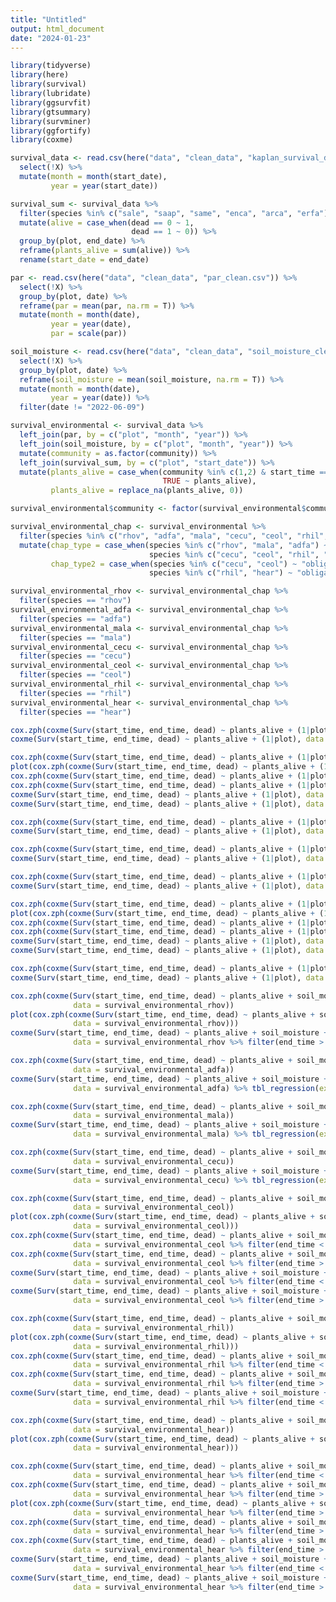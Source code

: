 ```yaml
---
title: "Untitled"
output: html_document
date: "2024-01-23"
---
```


```r
library(tidyverse)
library(here)
library(survival)
library(lubridate)
library(ggsurvfit)
library(gtsummary)
library(survminer)
library(ggfortify)
library(coxme)
```

```r
survival_data <- read.csv(here("data", "clean_data", "kaplan_survival_data.csv")) %>% 
  select(!X) %>% 
  mutate(month = month(start_date),
         year = year(start_date))

survival_sum <- survival_data %>% 
  filter(species %in% c("sale", "saap", "same", "enca", "arca", "erfa")) %>% 
  mutate(alive = case_when(dead == 0 ~ 1,
                           dead == 1 ~ 0)) %>% 
  group_by(plot, end_date) %>% 
  reframe(plants_alive = sum(alive)) %>% 
  rename(start_date = end_date) 

par <- read.csv(here("data", "clean_data", "par_clean.csv")) %>% 
  select(!X) %>% 
  group_by(plot, date) %>% 
  reframe(par = mean(par, na.rm = T)) %>% 
  mutate(month = month(date),
         year = year(date),
         par = scale(par))

soil_moisture <- read.csv(here("data", "clean_data", "soil_moisture_clean.csv")) %>% 
  select(!X) %>%
  group_by(plot, date) %>% 
  reframe(soil_moisture = mean(soil_moisture, na.rm = T)) %>% 
  mutate(month = month(date),
         year = year(date)) %>% 
  filter(date != "2022-06-09")

survival_environmental <- survival_data %>% 
  left_join(par, by = c("plot", "month", "year")) %>% 
  left_join(soil_moisture, by = c("plot", "month", "year")) %>% 
  mutate(community = as.factor(community)) %>% 
  left_join(survival_sum, by = c("plot", "start_date")) %>% 
  mutate(plants_alive = case_when(community %in% c(1,2) & start_time == 0 ~ 54,
                                  TRUE ~ plants_alive),
         plants_alive = replace_na(plants_alive, 0))

survival_environmental$community <- factor(survival_environmental$community, levels = c(3,2,1))

survival_environmental_chap <- survival_environmental %>%  
  filter(species %in% c("rhov", "adfa", "mala", "cecu", "ceol", "rhil", "hear")) %>% 
  mutate(chap_type = case_when(species %in% c("rhov", "mala", "adfa") ~ "facultive",
                               species %in% c("cecu", "ceol", "rhil", "hear") ~ "obligate"),
         chap_type2 = case_when(species %in% c("cecu", "ceol") ~ "obligate_seeder",
                               species %in% c("rhil", "hear") ~ "obligate_sprouter"))

survival_environmental_rhov <- survival_environmental_chap %>% 
  filter(species == "rhov")
survival_environmental_adfa <- survival_environmental_chap %>% 
  filter(species == "adfa")
survival_environmental_mala <- survival_environmental_chap %>% 
  filter(species == "mala")
survival_environmental_cecu <- survival_environmental_chap %>% 
  filter(species == "cecu")
survival_environmental_ceol <- survival_environmental_chap %>% 
  filter(species == "ceol")
survival_environmental_rhil <- survival_environmental_chap %>% 
  filter(species == "rhil")
survival_environmental_hear <- survival_environmental_chap %>% 
  filter(species == "hear")
```

```r
cox.zph(coxme(Surv(start_time, end_time, dead) ~ plants_alive + (1|plot), data = survival_environmental_rhov))
coxme(Surv(start_time, end_time, dead) ~ plants_alive + (1|plot), data = survival_environmental_rhov) %>% tbl_regression(exp = T)

cox.zph(coxme(Surv(start_time, end_time, dead) ~ plants_alive + (1|plot), data = survival_environmental_adfa))
plot(cox.zph(coxme(Surv(start_time, end_time, dead) ~ plants_alive + (1|plot), data = survival_environmental_adfa)))
cox.zph(coxme(Surv(start_time, end_time, dead) ~ plants_alive + (1|plot), data = survival_environmental_adfa %>% filter(end_time < 204)))
cox.zph(coxme(Surv(start_time, end_time, dead) ~ plants_alive + (1|plot), data = survival_environmental_adfa %>% filter(end_time > 204)))
coxme(Surv(start_time, end_time, dead) ~ plants_alive + (1|plot), data = survival_environmental_adfa %>% filter(end_time < 204)) %>% tbl_regression(exp = T)
coxme(Surv(start_time, end_time, dead) ~ plants_alive + (1|plot), data = survival_environmental_adfa %>% filter(end_time > 204)) %>% tbl_regression(exp = T)

cox.zph(coxme(Surv(start_time, end_time, dead) ~ plants_alive + (1|plot), data = survival_environmental_mala))
coxme(Surv(start_time, end_time, dead) ~ plants_alive + (1|plot), data = survival_environmental_mala) %>% tbl_regression(exp = T)

cox.zph(coxme(Surv(start_time, end_time, dead) ~ plants_alive + (1|plot), data = survival_environmental_cecu))
coxme(Surv(start_time, end_time, dead) ~ plants_alive + (1|plot), data = survival_environmental_cecu) %>% tbl_regression(exp = T)

cox.zph(coxme(Surv(start_time, end_time, dead) ~ plants_alive + (1|plot), data = survival_environmental_ceol))
coxme(Surv(start_time, end_time, dead) ~ plants_alive + (1|plot), data = survival_environmental_ceol) %>% tbl_regression(exp = T)

cox.zph(coxme(Surv(start_time, end_time, dead) ~ plants_alive + (1|plot), data = survival_environmental_rhil))
plot(cox.zph(coxme(Surv(start_time, end_time, dead) ~ plants_alive + (1|plot), data = survival_environmental_rhil)))
cox.zph(coxme(Surv(start_time, end_time, dead) ~ plants_alive + (1|plot), data = survival_environmental_rhil %>% filter(end_time < 238)))
cox.zph(coxme(Surv(start_time, end_time, dead) ~ plants_alive + (1|plot), data = survival_environmental_rhil %>% filter(end_time > 238)))
coxme(Surv(start_time, end_time, dead) ~ plants_alive + (1|plot), data = survival_environmental_rhil %>% filter(end_time < 238)) %>% tbl_regression(exp = T)
coxme(Surv(start_time, end_time, dead) ~ plants_alive + (1|plot), data = survival_environmental_rhil %>% filter(end_time > 238)) %>% tbl_regression(exp = T)

cox.zph(coxme(Surv(start_time, end_time, dead) ~ plants_alive + (1|plot), data = survival_environmental_hear))
coxme(Surv(start_time, end_time, dead) ~ plants_alive + (1|plot), data = survival_environmental_hear) %>% tbl_regression(exp = T)
```

```r
cox.zph(coxme(Surv(start_time, end_time, dead) ~ plants_alive + soil_moisture + par + (1|plot), 
              data = survival_environmental_rhov))
plot(cox.zph(coxme(Surv(start_time, end_time, dead) ~ plants_alive + soil_moisture + par + (1|plot), 
              data = survival_environmental_rhov)))
coxme(Surv(start_time, end_time, dead) ~ plants_alive + soil_moisture + par + (1|plot), 
              data = survival_environmental_rhov %>% filter(end_time > 258)) %>% tbl_regression(exp = T)

cox.zph(coxme(Surv(start_time, end_time, dead) ~ plants_alive + soil_moisture + par + (1|plot), 
              data = survival_environmental_adfa))
coxme(Surv(start_time, end_time, dead) ~ plants_alive + soil_moisture + par + (1|plot), 
              data = survival_environmental_adfa) %>% tbl_regression(exp = T)

cox.zph(coxme(Surv(start_time, end_time, dead) ~ plants_alive + soil_moisture + par + (1|plot), 
              data = survival_environmental_mala))
coxme(Surv(start_time, end_time, dead) ~ plants_alive + soil_moisture + par + (1|plot), 
              data = survival_environmental_mala) %>% tbl_regression(exp = T)

cox.zph(coxme(Surv(start_time, end_time, dead) ~ plants_alive + soil_moisture + par + (1|plot), 
              data = survival_environmental_cecu))
coxme(Surv(start_time, end_time, dead) ~ plants_alive + soil_moisture + par + (1|plot), 
              data = survival_environmental_cecu) %>% tbl_regression(exp = T)

cox.zph(coxme(Surv(start_time, end_time, dead) ~ plants_alive + soil_moisture + par + (1|plot), 
              data = survival_environmental_ceol))
plot(cox.zph(coxme(Surv(start_time, end_time, dead) ~ plants_alive + soil_moisture + par + (1|plot), 
              data = survival_environmental_ceol)))
cox.zph(coxme(Surv(start_time, end_time, dead) ~ plants_alive + soil_moisture + par + (1|plot), 
              data = survival_environmental_ceol %>% filter(end_time < 140)))
cox.zph(coxme(Surv(start_time, end_time, dead) ~ plants_alive + soil_moisture + par + (1|plot), 
              data = survival_environmental_ceol %>% filter(end_time > 140)))
coxme(Surv(start_time, end_time, dead) ~ plants_alive + soil_moisture + par + (1|plot), 
              data = survival_environmental_ceol %>% filter(end_time < 140)) %>% tbl_regression(exp = T)
coxme(Surv(start_time, end_time, dead) ~ plants_alive + soil_moisture + par + (1|plot), 
              data = survival_environmental_ceol %>% filter(end_time > 140)) %>% tbl_regression(exp = T)

cox.zph(coxme(Surv(start_time, end_time, dead) ~ plants_alive + soil_moisture + par + (1|plot), 
              data = survival_environmental_rhil))
plot(cox.zph(coxme(Surv(start_time, end_time, dead) ~ plants_alive + soil_moisture + par + (1|plot), 
              data = survival_environmental_rhil)))
cox.zph(coxme(Surv(start_time, end_time, dead) ~ plants_alive + soil_moisture + par + (1|plot), 
              data = survival_environmental_rhil %>% filter(end_time < 250)))
cox.zph(coxme(Surv(start_time, end_time, dead) ~ plants_alive + soil_moisture + par + (1|plot), 
              data = survival_environmental_rhil %>% filter(end_time > 250)))
coxme(Surv(start_time, end_time, dead) ~ plants_alive + soil_moisture + par + (1|plot), 
              data = survival_environmental_rhil %>% filter(end_time < 250)) %>% tbl_regression(exp = T)

cox.zph(coxme(Surv(start_time, end_time, dead) ~ plants_alive + soil_moisture + par + (1|plot), 
              data = survival_environmental_hear))
plot(cox.zph(coxme(Surv(start_time, end_time, dead) ~ plants_alive + soil_moisture + par + (1|plot), 
              data = survival_environmental_hear)))

cox.zph(coxme(Surv(start_time, end_time, dead) ~ plants_alive + soil_moisture + par + (1|plot), 
              data = survival_environmental_hear %>% filter(end_time < 204)))
cox.zph(coxme(Surv(start_time, end_time, dead) ~ plants_alive + soil_moisture + par + (1|plot), 
              data = survival_environmental_hear %>% filter(end_time > 204)))
plot(cox.zph(coxme(Surv(start_time, end_time, dead) ~ plants_alive + soil_moisture + par + (1|plot), 
              data = survival_environmental_hear %>% filter(end_time > 204))))
cox.zph(coxme(Surv(start_time, end_time, dead) ~ plants_alive + soil_moisture + par + (1|plot), 
              data = survival_environmental_hear %>% filter(end_time > 204 & end_time < 280)))
cox.zph(coxme(Surv(start_time, end_time, dead) ~ plants_alive + soil_moisture + par + (1|plot), 
              data = survival_environmental_hear %>% filter(end_time > 280)))
coxme(Surv(start_time, end_time, dead) ~ plants_alive + soil_moisture + par + (1|plot), 
              data = survival_environmental_hear %>% filter(end_time < 204)) %>% tbl_regression(exp = T)
coxme(Surv(start_time, end_time, dead) ~ plants_alive + soil_moisture + par + (1|plot), 
              data = survival_environmental_hear %>% filter(end_time > 204 & end_time < 280)) %>% tbl_regression(exp = T)
```



